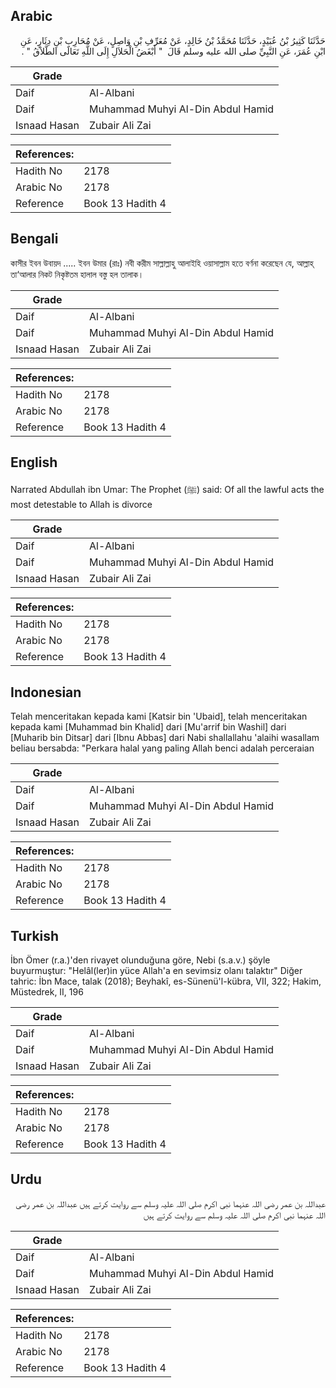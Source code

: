 ## Arabic


<div dir="rtl" lang="ar" style={{fontSize:'larger',backgroundColor:'#f8f9fa',padding:20}}>
حَدَّثَنَا كَثِيرُ بْنُ عُبَيْدٍ، حَدَّثَنَا مُحَمَّدُ بْنُ خَالِدٍ، عَنْ مُعَرِّفِ بْنِ وَاصِلٍ، عَنْ مُحَارِبِ بْنِ دِثَارٍ، عَنِ ابْنِ عُمَرَ، عَنِ النَّبِيِّ صلى الله عليه وسلم قَالَ ‏ "‏ أَبْغَضُ الْحَلاَلِ إِلَى اللَّهِ تَعَالَى الطَّلاَقُ ‏"‏ ‏.‏
</div>
<div style={{backgroundColor:'#f8f9fa',padding:20, marginBottom: 10}}><table> <thead> <tr> <th>Grade</th> <th></th> </tr> </thead> <tbody> <tr><td>Daif</td><td>Al-Albani</td></tr><tr><td>Daif</td><td>Muhammad Muhyi Al-Din Abdul Hamid</td></tr><tr><td>Isnaad Hasan</td><td>Zubair Ali Zai</td></tr></tbody></table><table> <thead> <tr> <th>References:</th> <th></th> </tr> </thead> <tbody><tr><td>Hadith No</td><td>2178</td></tr><tr><td>Arabic No</td><td>2178</td></tr><tr><td>Reference</td><td>Book 13 Hadith 4</td></tr></tbody></table></div>

## Bengali


<div dir="ltr" lang="bn" style={{fontSize:'larger',backgroundColor:'#f8f9fa',padding:20}}>
কাসীর ইবন উবায়দ ..... ইবন উমার (রাঃ) নবী করীম সাল্লাল্লাহু আলাইহি ওয়াসাল্লাম হতে বর্ণনা করেছেন যে, আল্লাহ্ তা‘আলার নিকট নিকৃষ্টতম হালাল বস্তু হল তালাক।
</div>
<div style={{backgroundColor:'#f8f9fa',padding:20, marginBottom: 10}}><table> <thead> <tr> <th>Grade</th> <th></th> </tr> </thead> <tbody> <tr><td>Daif</td><td>Al-Albani</td></tr><tr><td>Daif</td><td>Muhammad Muhyi Al-Din Abdul Hamid</td></tr><tr><td>Isnaad Hasan</td><td>Zubair Ali Zai</td></tr></tbody></table><table> <thead> <tr> <th>References:</th> <th></th> </tr> </thead> <tbody><tr><td>Hadith No</td><td>2178</td></tr><tr><td>Arabic No</td><td>2178</td></tr><tr><td>Reference</td><td>Book 13 Hadith 4</td></tr></tbody></table></div>

## English


<div dir="ltr" lang="en" style={{fontSize:'larger',backgroundColor:'#f8f9fa',padding:20}}>
Narrated Abdullah ibn Umar: The Prophet (ﷺ) said: Of all the lawful acts the most detestable to Allah is divorce
</div>
<div style={{backgroundColor:'#f8f9fa',padding:20, marginBottom: 10}}><table> <thead> <tr> <th>Grade</th> <th></th> </tr> </thead> <tbody> <tr><td>Daif</td><td>Al-Albani</td></tr><tr><td>Daif</td><td>Muhammad Muhyi Al-Din Abdul Hamid</td></tr><tr><td>Isnaad Hasan</td><td>Zubair Ali Zai</td></tr></tbody></table><table> <thead> <tr> <th>References:</th> <th></th> </tr> </thead> <tbody><tr><td>Hadith No</td><td>2178</td></tr><tr><td>Arabic No</td><td>2178</td></tr><tr><td>Reference</td><td>Book 13 Hadith 4</td></tr></tbody></table></div>

## Indonesian


<div dir="ltr" lang="id" style={{fontSize:'larger',backgroundColor:'#f8f9fa',padding:20}}>
Telah menceritakan kepada kami [Katsir bin 'Ubaid], telah menceritakan kepada kami [Muhammad bin Khalid] dari [Mu'arrif bin Washil] dari [Muharib bin Ditsar] dari [Ibnu Abbas] dari Nabi shallallahu 'alaihi wasallam beliau bersabda: "Perkara halal yang paling Allah benci adalah perceraian
</div>
<div style={{backgroundColor:'#f8f9fa',padding:20, marginBottom: 10}}><table> <thead> <tr> <th>Grade</th> <th></th> </tr> </thead> <tbody> <tr><td>Daif</td><td>Al-Albani</td></tr><tr><td>Daif</td><td>Muhammad Muhyi Al-Din Abdul Hamid</td></tr><tr><td>Isnaad Hasan</td><td>Zubair Ali Zai</td></tr></tbody></table><table> <thead> <tr> <th>References:</th> <th></th> </tr> </thead> <tbody><tr><td>Hadith No</td><td>2178</td></tr><tr><td>Arabic No</td><td>2178</td></tr><tr><td>Reference</td><td>Book 13 Hadith 4</td></tr></tbody></table></div>

## Turkish


<div dir="ltr" lang="tr" style={{fontSize:'larger',backgroundColor:'#f8f9fa',padding:20}}>
İbn Ömer (r.a.)'den rivayet olunduğuna göre, Nebi (s.a.v.) şöyle buyurmuştur: "Helâl(ler)in yüce Allah'a en sevimsiz olanı talaktır" Diğer tahric: İbn Mace, talak (2018); Beyhakî, es-Sünenü'l-kübra, VII, 322; Hakim, Müstedrek, II, 196
</div>
<div style={{backgroundColor:'#f8f9fa',padding:20, marginBottom: 10}}><table> <thead> <tr> <th>Grade</th> <th></th> </tr> </thead> <tbody> <tr><td>Daif</td><td>Al-Albani</td></tr><tr><td>Daif</td><td>Muhammad Muhyi Al-Din Abdul Hamid</td></tr><tr><td>Isnaad Hasan</td><td>Zubair Ali Zai</td></tr></tbody></table><table> <thead> <tr> <th>References:</th> <th></th> </tr> </thead> <tbody><tr><td>Hadith No</td><td>2178</td></tr><tr><td>Arabic No</td><td>2178</td></tr><tr><td>Reference</td><td>Book 13 Hadith 4</td></tr></tbody></table></div>

## Urdu


<div dir="rtl" lang="ur" style={{fontSize:'larger',backgroundColor:'#f8f9fa',padding:20}}>
عبداللہ بن عمر رضی اللہ عنہما نبی اکرم صلی اللہ علیہ وسلم سے روایت کرتے ہیں عبداللہ بن عمر رضی اللہ عنہما نبی اکرم صلی اللہ علیہ وسلم سے روایت کرتے ہیں
</div>
<div style={{backgroundColor:'#f8f9fa',padding:20, marginBottom: 10}}><table> <thead> <tr> <th>Grade</th> <th></th> </tr> </thead> <tbody> <tr><td>Daif</td><td>Al-Albani</td></tr><tr><td>Daif</td><td>Muhammad Muhyi Al-Din Abdul Hamid</td></tr><tr><td>Isnaad Hasan</td><td>Zubair Ali Zai</td></tr></tbody></table><table> <thead> <tr> <th>References:</th> <th></th> </tr> </thead> <tbody><tr><td>Hadith No</td><td>2178</td></tr><tr><td>Arabic No</td><td>2178</td></tr><tr><td>Reference</td><td>Book 13 Hadith 4</td></tr></tbody></table></div>